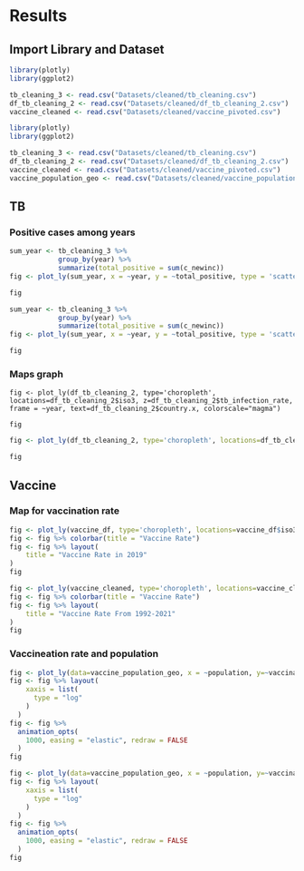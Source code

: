 # Results
## Import Library and Dataset
```r
library(plotly)
library(ggplot2)

tb_cleaning_3 <- read.csv("Datasets/cleaned/tb_cleaning.csv")
df_tb_cleaning_2 <- read.csv("Datasets/cleaned/df_tb_cleaning_2.csv")
vaccine_cleaned <- read.csv("Datasets/cleaned/vaccine_pivoted.csv")

```
```r
library(plotly)
library(ggplot2)

tb_cleaning_3 <- read.csv("Datasets/cleaned/tb_cleaning.csv")
df_tb_cleaning_2 <- read.csv("Datasets/cleaned/df_tb_cleaning_2.csv")
vaccine_cleaned <- read.csv("Datasets/cleaned/vaccine_pivoted.csv")
vaccine_population_geo <- read.csv("Datasets/cleaned/vaccine_population_geo.csv")
```

## TB
### Positive cases among years
```r
sum_year <- tb_cleaning_3 %>%
            group_by(year) %>%
            summarize(total_positive = sum(c_newinc))
fig <- plot_ly(sum_year, x = ~year, y = ~total_positive, type = 'scatter', mode = 'lines+markers')

fig
```
```r
sum_year <- tb_cleaning_3 %>%
            group_by(year) %>%
            summarize(total_positive = sum(c_newinc))
fig <- plot_ly(sum_year, x = ~year, y = ~total_positive, type = 'scatter', mode = 'lines+markers')

fig
```
### Maps graph
```
fig <- plot_ly(df_tb_cleaning_2, type='choropleth', locations=df_tb_cleaning_2$iso3, z=df_tb_cleaning_2$tb_infection_rate, frame = ~year, text=df_tb_cleaning_2$country.x, colorscale="magma")

fig
```
```r
fig <- plot_ly(df_tb_cleaning_2, type='choropleth', locations=df_tb_cleaning_2$iso3, z=df_tb_cleaning_2$tb_infection_rate, frame = ~year, text=df_tb_cleaning_2$country.x, colorscale="magma")

fig
```


## Vaccine
### Map for vaccination rate
```r
fig <- plot_ly(vaccine_df, type='choropleth', locations=vaccine_df$iso3, z=vaccine_df$X2019,colorscale="Viridis",text=vaccine_df$country)
fig <- fig %>% colorbar(title = "Vaccine Rate")
fig <- fig %>% layout(
    title = "Vaccine Rate in 2019"
)
fig
```
```r
fig <- plot_ly(vaccine_cleaned, type='choropleth', locations=vaccine_cleaned$iso3, z=vaccine_cleaned$vaccination_rate,frame = ~year, colorscale="Viridis",text=vaccine_cleaned$country)
fig <- fig %>% colorbar(title = "Vaccine Rate")
fig <- fig %>% layout(
    title = "Vaccine Rate From 1992-2021"
)
fig
```
### Vaccineation rate and population
```r
fig <- plot_ly(data=vaccine_population_geo, x = ~population, y=~vaccination_rate,color=~continent,frame=~year,text=~country,type='scatter')
fig <- fig %>% layout(
    xaxis = list(
      type = "log"
    )
  )
fig <- fig %>%
  animation_opts(
    1000, easing = "elastic", redraw = FALSE
  )
fig
```
```r
fig <- plot_ly(data=vaccine_population_geo, x = ~population, y=~vaccination_rate,color=~continent,frame=~year,text=~country,type='scatter')
fig <- fig %>% layout(
    xaxis = list(
      type = "log"
    )
  )
fig <- fig %>%
  animation_opts(
    1000, easing = "elastic", redraw = FALSE
  )
fig
```

